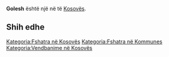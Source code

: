 {{Fshat në 
 | Emri                = Golesh
 | EmriAlt                = 
 | NAME_SHORT_FORM=      
 | NAME_GENERIC=      
 | NAME_SORT_NAME_RO=      GOLESH
 | FULL_NAME_RO = Golesh
 | FULL_NAME_ND_RO=Golesh
 | SORT_NAME_RG=GOLESH
 | FULL_NAME_RG=Golesh
 | FULL_NAME_ND_RG=Golesh
 | SRP_NAME_SHORT_FORM=      
 | SRP_NAME_GENERIC=      
 | SRP_NAME_SORT_NAME_RO=      
 | SRP_FULL_NAME_RO = 
 | SRP_FULL_NAME_ND_RO=
 | SRP_SORT_NAME_RG=
 | SRP_FULL_NAME_RG=
 | SRP_FULL_NAME_ND_RG=
 | Emri (Rasa dhanore) = 
 | Figura              = 
 | Shteti              = Kosovo
 | Komuna              = 
 | Kodi postar         = 
 | Sipërfaqja          = 

 | Popullsia           = 

 | Regj. i popullsisë  = 
 | Dend. e popullsisë  = 
 | Faqja zyrtare       = 
 <!--- Koordinatat ----> 
 | Gjerësia            = 42.568889
 | Gjatësia            = 20.976944
 | Lartësia            = 
}}
'''Golesh''' është një [[]] në [[]] të [[Kosovës]].

<!-- == Gjeografia == -->
<!-- == Historia == -->
<!-- == Demografia == -->
== Shih edhe ==
{{Komuna }}
{{Kosovo-Administrata-Cung}}

[[Kategoria:Fshatra në Kosovës]]
[[Kategoria:Fshatra në Kommunes ]]
[[Kategoria:Vendbanime në Kosovës]]